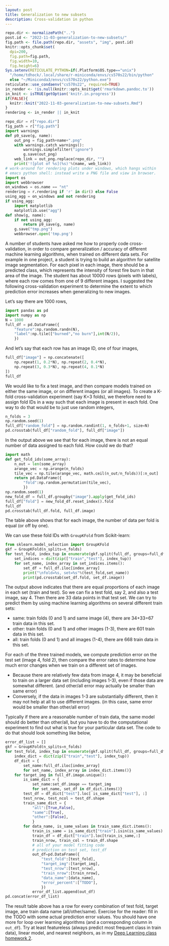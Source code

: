 ```yaml
---
layout: post
title: Generalization to new subsets
description: Cross-validation in python
---
```


```r
repo.dir <- normalizePath("..")
post.id <- "2022-11-03-generalization-to-new-subsets/"
fig.path <- file.path(repo.dir, "assets", "img", post.id)
knitr::opts_chunk$set(
  dpi=200,
  fig.path=fig.path,
  fig.width=10,
  fig.height=6)
Sys.setenv(RETICULATE_PYTHON=if(.Platform$OS.type=="unix")
  "/home/tdhock/.local/share/r-miniconda/envs/cs570s22/bin/python"
  else "~/Miniconda3/envs/cs570s22/python.exe")
reticulate::use_condaenv("cs570s22", required=TRUE)
in_render <- !is.null(knitr::opts_knit$get('rmarkdown.pandoc.to'))
in_knit <- isTRUE(getOption('knitr.in.progress'))
if(FALSE){
  knitr::knit("2022-11-03-generalization-to-new-subsets.Rmd")
}
rendering <- in_render || in_knit
```

```python
repo_dir = r["repo.dir"]
fig_path = r["fig.path"]
import warnings
def p9_save(g, name):
    out_png = fig_path+name+".png"
    with warnings.catch_warnings():
        warnings.simplefilter("ignore")
        g.save(out_png)
    web_link = out_png.replace(repo_dir, "")
    print('![plot of %s](%s)'%(name, web_link))
# work-around for rendering plots under windows, which hangs within
# emacs python shell: instead write a PNG file and view in browser.
import os
import webbrowser
on_windows = os.name == "nt"
rendering = r.rendering if 'r' in dir() else False
using_agg = on_windows and not rendering
if using_agg:
    import matplotlib
    matplotlib.use("agg")
def show(g, name):
    if not using_agg:
        return p9_save(g, name)
    g.save("tmp.png")
    webbrowser.open('tmp.png')
```

A number of students have asked me how to properly code
cross-validation, in order to compare generalization / accuracy of
different machine learning algorithms, when trained on different data
sets. For example in one project, a student is trying to build an
algorithm for satellite image segmentation. For each pixel in each
image, there should be a predicted class, which represents the
intensity of forest fire burn in that area of the image. The student
has about 10000 rows (pixels with labels), where each row comes from
one of 9 different images. I suggested the following cross-validation
experiment to determine the extent to which prediction error increases
when generalizing to new images.

Let's say there are 1000 rows,

```python
import pandas as pd
import numpy as np
N = 1000
full_df = pd.DataFrame({
    "feature":np.random.randn(N),
    "label":np.tile(["burned","no burn"],int(N/2)),
    })
```

And let's say that each row has an image ID, one of four images,

```python
full_df["image"] = np.concatenate([
    np.repeat(1, 0.2*N), np.repeat(2, 0.4*N),
    np.repeat(3, 0.3*N), np.repeat(4, 0.1*N)
])
full_df
```

We would like to fix a test image, and then compare models trained on
either the same image, or on different images (or all images). To
create a K-fold cross-validation experiment (say K=3 folds), we
therefore need to assign fold IDs in a way such that each image is
present in each fold. One way to do that would be to just use random
integers,

```python
n_folds = 3
np.random.seed(1)
full_df["random_fold"] = np.random.randint(1, n_folds+1, size=N)
pd.crosstab(full_df["random_fold"], full_df["image"])
```

In the output above we see that for each image, there is not an equal
number of data assigned to each fold. How could we do that?

```python
import math
def get_fold_ids(some_array):
    n_out = len(some_array)
    arange_vec = np.arange(n_folds)
    tile_vec = np.tile(arange_vec, math.ceil(n_out/n_folds))[:n_out]
    return pd.DataFrame({
        "fold":np.random.permutation(tile_vec),
        })
np.random.seed(1)
new_fold_df = full_df.groupby("image").apply(get_fold_ids)
full_df["fold"] = new_fold_df.reset_index().fold
full_df
pd.crosstab(full_df.fold, full_df.image)
```

The table above shows that for each image, the number of data per fold
is equal (or off by one).

We can use these fold IDs with `GroupKFold` from Scikit-learn:

```python
from sklearn.model_selection import GroupKFold
gkf = GroupKFold(n_splits=n_folds)
for test_fold, index_tup in enumerate(gkf.split(full_df, groups=full_df.fold)):
    set_indices = dict(zip(["train","test"], index_tup))
    for set_name, index_array in set_indices.items():
        set_df = full_df.iloc[index_array]
        print("\nfold=%s, set=%s"%(test_fold,set_name))
        print(pd.crosstab(set_df.fold, set_df.image))
```

The output above indicates that there are equal proportions of each
image in each set (train and test). So we can fix a test fold, say 2,
and also a test image, say 4. Then there are 33 data points in that
test set. We can try to predict them by using machine learning
algorithms on several different train sets: 

* same: train folds (0 and 1) and same image (4), there are 34+33=67
  train data in this set.
* other: train folds (0 and 1) and other images (1-3), there are 601
  train data in this set.
* all: train folds (0 and 1) and all images (1-4), there are 668 train
  data in this set.

For each of the three trained models, we compute prediction error on
the test set (image 4, fold 2), then compare the error rates to
determine how much error changes when we train on a different set of
images.

* Because there are relatively few data from image 4, it may be
  beneficial to train on a larger data set (including images 1-3),
  even if those data are somewhat different. (and other/all error may
  actually be smaller than same error)
* Conversely, if the data in images 1-3 are substantially different,
  then it may not help at all to use different images. (in this case,
  same error would be smaller than other/all error)
  
Typically if there are a reasonable number of train data, the same
model should do better than other/all, but you have to do the
computational experiment to find out what is true for your particular
data set. The code to do that should look something like below,

```python
error_df_list = []
gkf = GroupKFold(n_splits=n_folds)
for test_fold, index_tup in enumerate(gkf.split(full_df, groups=full_df.fold)):
    index_dict = dict(zip(["train","test"], index_tup))
    df_dict = {
        set_name:full_df.iloc[index_array]
        for set_name, index_array in index_dict.items()}
    for target_img in full_df.image.unique():
        is_same_dict = {
            set_name:set_df.image == target_img
            for set_name, set_df in df_dict.items()}
        test_df = df_dict["test"].loc[ is_same_dict["test"], :]
        test_nrow, test_ncol = test_df.shape
        train_same_dict = {
            "all":[True,False],
            "same":[True],
            "other":[False],
            }
        for data_name, is_same_values in train_same_dict.items():
            train_is_same = is_same_dict["train"].isin(is_same_values)
            train_df = df_dict["train"].loc[train_is_same,:]
            train_nrow, train_col = train_df.shape
            # all of your model fitting code
            # prediction on test set, test_df
            out_df=pd.DataFrame({
                "test_fold":[test_fold],
                "target_img":[target_img],
                "test_nrow":[test_nrow],
                "train_nrow":[train_nrow],
                "data_name":[data_name],
                "error_percent":["TODO"],
                })
            error_df_list.append(out_df)
pd.concat(error_df_list)
```

The result table above has a row for every combination of test fold,
target image, ane train data name (all/other/same). Exercise for the
reader: fill in the TODO with some actual prediction error values. You
should have one more for loop over learning algorithms (and a
corresponding column in `out_df`). Try at least featureless (always
predict most frequent class in train data), linear model, and nearest
neighbors, as in my [Deep Learning class homework
2](https://github.com/tdhock/cs499-599-fall-2022/blob/main/homeworks/02-k-fold-cross-validation.org).
